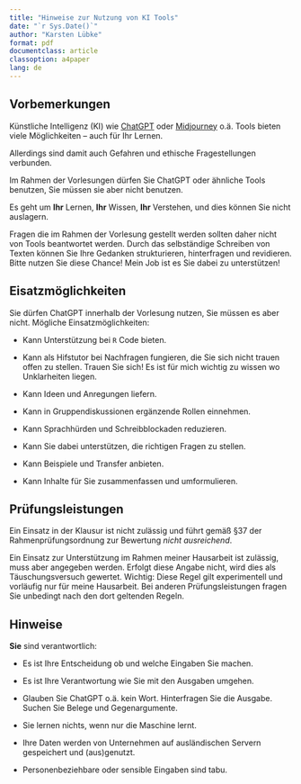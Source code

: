 ```yaml
---
title: "Hinweise zur Nutzung von KI Tools"
date: "`r Sys.Date()`"
author: "Karsten Lübke"
format: pdf
documentclass: article
classoption: a4paper
lang: de
---
```


## Vorbemerkungen

Künstliche Intelligenz (KI) wie [ChatGPT](https://chat.openai.com/) oder [Midjourney](https://www.midjourney.com/) o.ä. Tools bieten viele Möglichkeiten -- auch für Ihr Lernen.

Allerdings sind damit auch Gefahren und ethische Fragestellungen verbunden.

Im Rahmen der Vorlesungen dürfen Sie ChatGPT oder ähnliche Tools benutzen, Sie müssen sie aber nicht benutzen.

Es geht um **Ihr** Lernen, **Ihr** Wissen, **Ihr** Verstehen, und dies können Sie nicht auslagern. 

Fragen die im Rahmen der Vorlesung gestellt werden sollten daher nicht von Tools beantwortet werden. Durch das selbständige Schreiben von Texten können Sie Ihre Gedanken strukturieren, hinterfragen und revidieren. Bitte nutzen Sie diese Chance! Mein Job ist es Sie dabei zu unterstützen!

## Eisatzmöglichkeiten

Sie dürfen ChatGPT innerhalb der Vorlesung nutzen, Sie müssen es aber nicht. Mögliche Einsatzmöglichkeiten:

- Kann Unterstützung bei `R` Code bieten. 

- Kann als Hifstutor bei Nachfragen fungieren, die Sie sich nicht trauen offen zu stellen. Trauen Sie sich! Es ist für mich wichtig zu wissen wo Unklarheiten liegen.

- Kann Ideen und Anregungen liefern.

- Kann in Gruppendiskussionen ergänzende Rollen einnehmen.

- Kann Sprachhürden und Schreibblockaden reduzieren.

- Kann Sie dabei unterstützen, die richtigen Fragen zu stellen.

- Kann Beispiele und Transfer anbieten.

- Kann Inhalte für Sie zusammenfassen und umformulieren.


## Prüfungsleistungen

Ein Einsatz in der Klausur ist nicht zulässig und führt gemäß §37 der Rahmenprüfungsordnung zur Bewertung *nicht ausreichend*.

Ein Einsatz zur Unterstützung im Rahmen meiner Hausarbeit ist zulässig, muss aber angegeben werden. Erfolgt diese Angabe nicht, wird dies als Täuschungsversuch gewertet. Wichtig: Diese Regel gilt experimentell und vorläufig nur für meine Hausarbeit. Bei anderen Prüfungsleistungen fragen Sie unbedingt nach den dort geltenden Regeln. 

## Hinweise

**Sie** sind verantwortlich:

- Es ist Ihre Entscheidung ob und welche Eingaben Sie machen.

- Es ist Ihre Verantwortung wie Sie mit den Ausgaben umgehen.

- Glauben Sie ChatGPT o.ä. kein Wort. Hinterfragen Sie die Ausgabe. Suchen Sie Belege und Gegenargumente.

- Sie lernen nichts, wenn nur die Maschine lernt.

- Ihre Daten werden von Unternehmen auf ausländischen Servern gespeichert und (aus)genutzt.

- Personenbeziehbare oder sensible Eingaben sind tabu.



